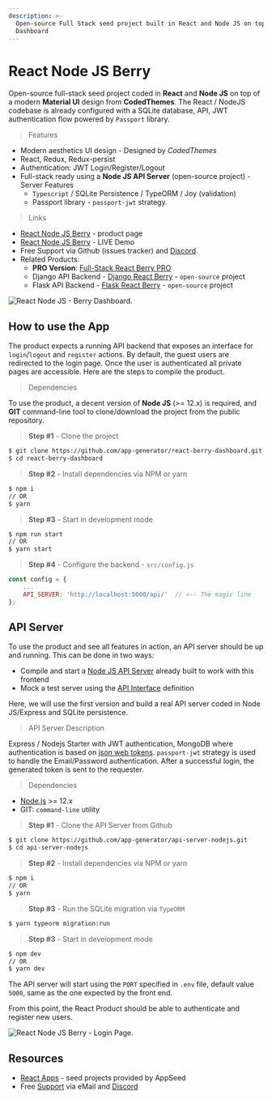 ```yaml
---
description: >-
  Open-source Full Stack seed project built in React and Node JS on top of Berry
  Dashboard
---
```


# React Node JS Berry

Open-source full-stack seed project coded in **React** and **Node JS** on top of a modern **Material UI** design from **CodedThemes**. The React / NodeJS codebase is already configured with a SQLite database, API, JWT authentication flow powered by `Passport` library.

> Features

- Modern aesthetics UI design - Designed by _CodedThemes_
- React, Redux, Redux-persist
- Authentication: JWT Login/Register/Logout
- Full-stack ready using a **Node JS API Server** (open-source project) - Server Features
  - `Typescript` / SQLite Persistence / TypeORM / Joy (validation)
  - Passport library - `passport-jwt` strategy.

> Links

- [React Node JS Berry](https://appseed.us/product/react-node-js-berry-dashboard) - product page
- [React Node JS Berry](https://react-node-js-berry-dashboard.appseed-srv1.com/) - LIVE Demo
- Free Support via Github (issues tracker) and [Discord](https://discord.gg/fZC6hup).
- Related Products:
  - **PRO Version**: [Full-Stack React Berry PRO](https://appseed.us/full-stack/react-berry-dashboard)
  - Django API Backend - [Django React Berry](https://appseed.us/product/django-react-berry-dashboard) - `open-source` project
  - Flask API Backend - [Flask React Berry](https://appseed.us/product/flask-react-berry-dashboard) - `open-source` project

![React Node JS - Berry Dashboard.](../../../static/assets/react-node-js-berry-dashboard.png)

## How to use the App

The product expects a running API backend that exposes an interface for `login`/`logout` and `register` actions. By default, the guest users are redirected to the login page. Once the user is authenticated all private pages are accessible. Here are the steps to compile the product.

> Dependencies

To use the product, a decent version of **Node JS** (>= 12.x) is required, and **GIT** command-line tool to clone/download the project from the public repository.

> **Step #1** - Clone the project

```bash
$ git clone https://github.com/app-generator/react-berry-dashboard.git
$ cd react-berry-dashboard
```

> **Step #2** - Install dependencies via NPM or yarn

```bash
$ npm i
// OR
$ yarn
```

> **Step #3** - Start in development mode

```bash
$ npm run start
// OR
$ yarn start
```

> **Step #4** - Configure the backend - `src/config.js`

```javascript
const config = {
    ...
    API_SERVER: 'http://localhost:5000/api/'  // <-- The magic line
};
```

## API Server

To use the product and see all features in action, an API server should be up and running. This can be done in two ways:

- Compile and start a [Node JS API Server](https://github.com/app-generator/api-server-nodejs) already built to work with this frontend
- Mock a test server using the [API Interface](https://github.com/app-generator/api-server-nodejs/blob/master/media/api.postman_collection.json) definition

Here, we will use the first version and build a real API server coded in Node JS/Express and SQLite persistence.

> API Server Description

Express / Nodejs Starter with JWT authentication, MongoDB where authentication is based on [json web tokens](https://jwt.io/). `passport-jwt` strategy is used to handle the Email/Password authentication. After a successful login, the generated token is sent to the requester.

> Dependencies

- [Node.js](https://nodejs.org/) >= 12.x
- GIT: `command-line` utility

> **Step #1** - Clone the API Server from Github

```bash
$ git clone https://github.com/app-generator/api-server-nodejs.git
$ cd api-server-nodejs
```

> **Step #2** - Install dependencies via NPM or yarn

```bash
$ npm i
// OR
$ yarn
```

> **Step #3** - Run the SQLite migration via `TypeORM`

```bash
$ yarn typeorm migration:run
```

> **Step #3** - Start in development mode

```bash
$ npm dev
// OR
$ yarn dev
```

The API server will start using the `PORT` specified in `.env` file, default value `5000`, same as the one expected by the front end.

From this point, the React Product should be able to authenticate and register new users.

![React Node JS Berry - Login Page.](../../../static/assets/react-dashboard-berry-login.jpg)

## Resources

- [React Apps](https://appseed.us/apps/react) - seed projects provided by AppSeed
- Free [Support](https://appseed.us/support) via eMail and [Discord](https://discord.gg/fZC6hup)
